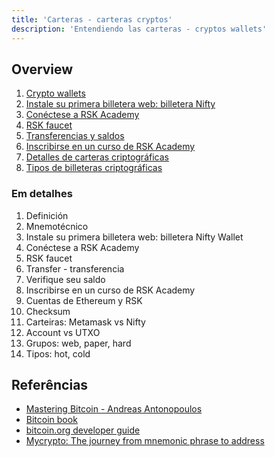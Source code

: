 ```yaml
---
title: 'Carteras - carteras cryptos'
description: 'Entendiendo las carteras - cryptos wallets'
---
```


## Overview

1. [Crypto wallets](/courses/dev/01/wallets-intro)
2. [Instale su primera billetera web: billetera Nifty](/courses/dev/01/install-web-wallet)
3. [Conéctese a RSK Academy](/courses/dev/01/connecting-to-academy)
4. [RSK faucet](/courses/dev/01/rsk-faucet)
5. [Transferencias y saldos](/courses/dev/01/first-transfer)
6. [Inscribirse en un curso de RSK Academy](/courses/dev/01/subscribe-to-academy)
7. [Detalles de carteras criptográficas](/courses/dev/01/wallets-details)
8. [Tipos de billeteras criptográficas](/courses/dev/01/wallets-types)

### Em detalhes

1. Definición
2. Mnemotécnico
3. Instale su primera billetera web: billetera Nifty Wallet
4. Conéctese a RSK Academy
5. RSK faucet
6. Transfer - transferencia
7. Verifique seu saldo
8. Inscribirse en un curso de RSK Academy
9. Cuentas de Ethereum y RSK
10. Checksum
11. Carteiras: Metamask vs Nifty
12. Account vs UTXO
13. Grupos: web, paper, hard
14. Tipos: hot, cold

## Referências

- [Mastering Bitcoin - Andreas Antonopoulos](https://github.com/bitcoinbook/bitcoinbook)
- [Bitcoin book](https://programmingblockchain.gitbook.io/programmingblockchain/)
- [bitcoin.org developer guide](https://bitcoin.org/en/developer-guide)
- [Mycrypto: The journey from mnemonic phrase to address](https://medium.com/mycrypto/the-journey-from-mnemonic-phrase-to-address-6c5e86e11e14)
